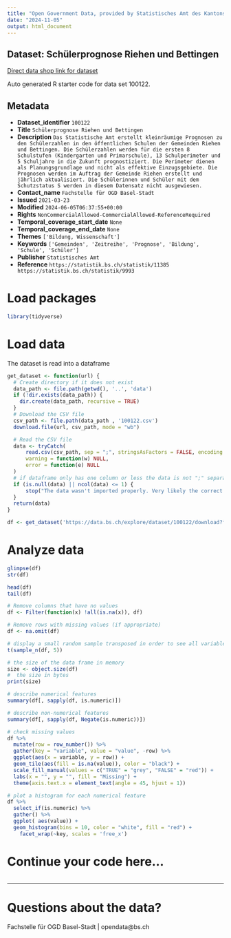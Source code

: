 ```yaml
---
title: "Open Government Data, provided by Statistisches Amt des Kantons Basel-Stadt - Fachstelle OGD"
date: "2024-11-05"
output: html_document
---
```


## Dataset: Schülerprognose Riehen und Bettingen

[Direct data shop link for dataset](https://data.bs.ch/explore/dataset/100122)

Auto generated R starter code for data set 100122.

## Metadata

- **Dataset_identifier** `100122`
- **Title** `Schülerprognose Riehen und Bettingen`
- **Description** `Das Statistische Amt erstellt kleinräumige Prognosen zu den Schülerzahlen in den öffentlichen Schulen der Gemeinden Riehen und Bettingen. Die Schülerzahlen werden für die ersten 8 Schulstufen (Kindergarten und Primarschule), 13 Schulperimeter und 5 Schuljahre in die Zukunft prognostiziert. Die Perimeter dienen als Planungsgrundlage und nicht als effektive Einzugsgebiete. Die Prognosen werden im Auftrag der Gemeinde Riehen erstellt und jährlich aktualisiert. Die Schülerinnen und Schüler mit dem Schutzstatus S werden in diesem Datensatz nicht ausgewiesen.`
- **Contact_name** `Fachstelle für OGD Basel-Stadt`
- **Issued** `2021-03-23`
- **Modified** `2024-06-05T06:37:55+00:00`
- **Rights** `NonCommercialAllowed-CommercialAllowed-ReferenceRequired`
- **Temporal_coverage_start_date** `None`
- **Temporal_coverage_end_date** `None`
- **Themes** `['Bildung, Wissenschaft']`
- **Keywords** `['Gemeinden', 'Zeitreihe', 'Prognose', 'Bildung', 'Schule', 'Schüler']`
- **Publisher** `Statistisches Amt`
- **Reference** `https://statistik.bs.ch/statistik/11385 https://statistik.bs.ch/statistik/9993`


# Load packages

```r

library(tidyverse)
```

# Load data

The dataset is read into a dataframe

```r
get_dataset <- function(url) {
  # Create directory if it does not exist
  data_path <- file.path(getwd(), '..', 'data')
  if (!dir.exists(data_path)) {
    dir.create(data_path, recursive = TRUE)
  }
  # Download the CSV file
  csv_path <- file.path(data_path , '100122.csv')
  download.file(url, csv_path, mode = "wb")

  # Read the CSV file
  data <- tryCatch(
      read.csv(csv_path, sep = ";", stringsAsFactors = FALSE, encoding = "UTF-8"),
      warning = function(w) NULL,
      error = function(e) NULL
  )
  # if dataframe only has one column or less the data is not ";" separated
  if (is.null(data) || ncol(data) <= 1) {
      stop("The data wasn't imported properly. Very likely the correct separator couldn't be found.\nPlease check the dataset manually and adjust the code.")
  }
  return(data)
}
```

```r

df <- get_dataset('https://data.bs.ch/explore/dataset/100122/download?format=csv&timezone=Europe%2FZurich')

```

# Analyze data

```r

glimpse(df)
str(df)

head(df)
tail(df)

```

```r
# Remove columns that have no values
df <- Filter(function(x) !all(is.na(x)), df)

# Remove rows with missing values (if appropriate)
df <- na.omit(df)
```

```r
# display a small random sample transposed in order to see all variables
t(sample_n(df, 5))
```

```r
# the size of the data frame in memory
size <- object.size(df)
#  the size in bytes
print(size)
```

```r
# describe numerical features
summary(df[, sapply(df, is.numeric)])
```

```r
# describe non-numerical features
summary(df[, sapply(df, Negate(is.numeric))])
```

```r
# check missing values
df %>%
  mutate(row = row_number()) %>%
  gather(key = "variable", value = "value", -row) %>%
  ggplot(aes(x = variable, y = row)) +
  geom_tile(aes(fill = is.na(value)), color = "black") +
  scale_fill_manual(values = c("TRUE" = "grey", "FALSE" = "red")) +
  labs(x = "", y = "", fill = "Missing") +
  theme(axis.text.x = element_text(angle = 45, hjust = 1))
```

```r
# plot a histogram for each numerical feature
df %>%
  select_if(is.numeric) %>%
  gather() %>%
  ggplot( aes(value)) +
  geom_histogram(bins = 10, color = "white", fill = "red") +
    facet_wrap(~key, scales = 'free_x')
```

# Continue your code here...

```r

```
------------------------------------------------------------------------

# Questions about the data?

Fachstelle für OGD Basel-Stadt | opendata@bs.ch
